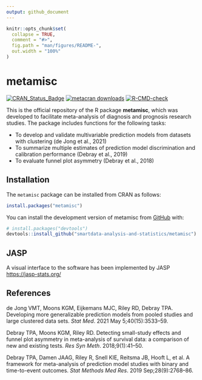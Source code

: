 ---
output: github_document
---

<!-- README.md is generated from README.Rmd. Please edit that file -->

```{r, include = FALSE}
knitr::opts_chunk$set(
  collapse = TRUE,
  comment = "#>",
  fig.path = "man/figures/README-",
  out.width = "100%"
)
```

# metamisc

<!-- badges: start -->
[![CRAN_Status_Badge](https://www.r-pkg.org/badges/version/metamisc)](https://cran.r-project.org/package=metamisc)
[![metacran
downloads](https://cranlogs.r-pkg.org/badges/last-month/precmed)](https://cran.r-project.org/package=metamisc)
[![R-CMD-check](https://github.com/smartdata-analysis-and-statistics/metamisc/actions/workflows/R-CMD-check.yaml/badge.svg)](https://github.com/smartdata-analysis-and-statistics/metamisc/actions/workflows/R-CMD-check.yaml)
<!-- badges: end -->



This is the official repository of the R package **metamisc**, which was developed to facilitate meta-analysis of diagnosis and prognosis research studies. The package includes functions for the following tasks:

* To develop and validate multivariable prediction models from datasets with clustering (de Jong et al., 2021)
* To summarize multiple estimates of prediction model discrimination and calibration performance (Debray et al., 2019)
* To evaluate funnel plot asymmetry (Debray et al., 2018)


## Installation

The `metamisc` package can be installed from CRAN as follows:

``` r
install.packages("metamisc")
```

You can install the development version of metamisc from [GitHub](https://github.com/) with:

``` r
# install.packages("devtools")
devtools::install_github("smartdata-analysis-and-statistics/metamisc")
```

## JASP
A visual interface to the software has been implemented by JASP <https://jasp-stats.org/>

## References
de Jong VMT, Moons KGM, Eijkemans MJC, Riley RD, Debray TPA. Developing more generalizable prediction models from pooled studies and large clustered data sets. *Stat Med*. 2021 May 5;40(15):3533–59. 

Debray TPA, Moons KGM, Riley RD. Detecting small-study effects and funnel plot asymmetry in meta-analysis of survival data: a comparison of new and existing tests. *Res Syn Meth*. 2018;9(1):41–50. 

Debray TPA, Damen JAAG, Riley R, Snell KIE, Reitsma JB, Hooft L, et al. A framework for meta-analysis of prediction model studies with binary and time-to-event outcomes. *Stat Methods Med Res*. 2019 Sep;28(9):2768–86. 

